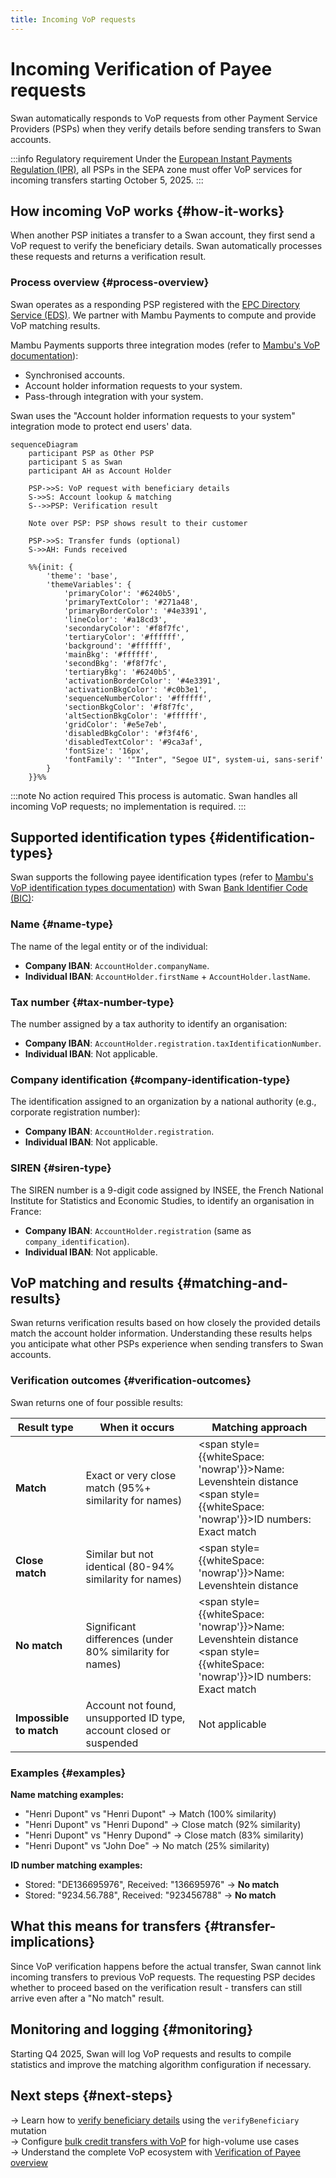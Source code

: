 ```yaml
---
title: Incoming VoP requests
---
```


# Incoming Verification of Payee requests

Swan automatically responds to VoP requests from other Payment Service Providers (PSPs) when they verify details before sending transfers to Swan accounts.

:::info Regulatory requirement
Under the [European Instant Payments Regulation (IPR)](https://eur-lex.europa.eu/legal-content/EN/TXT/HTML/?uri=OJ:L_202400886), all PSPs in the SEPA zone must offer VoP services for incoming transfers starting October 5, 2025.
:::

## How incoming VoP works {#how-it-works}

When another PSP initiates a transfer to a Swan account, they first send a VoP request to verify the beneficiary details. Swan automatically processes these requests and returns a verification result.

### Process overview {#process-overview}

Swan operates as a responding PSP registered with the [EPC Directory Service (EDS)](https://www.europeanpaymentscouncil.eu/what-we-do/other-epc-activities/epc-directory-service). We partner with Mambu Payments to compute and provide VoP matching results.

Mambu Payments supports three integration modes (refer to [Mambu's VoP documentation](https://docs.numeral.io/docs/respond-to-vop-requests)):
- Synchronised accounts.
- Account holder information requests to your system.
- Pass-through integration with your system.

Swan uses the "Account holder information requests to your system" integration mode to protect end users' data.

```mermaid
sequenceDiagram
    participant PSP as Other PSP
    participant S as Swan
    participant AH as Account Holder

    PSP->>S: VoP request with beneficiary details
    S->>S: Account lookup & matching
    S-->>PSP: Verification result
    
    Note over PSP: PSP shows result to their customer
    
    PSP->>S: Transfer funds (optional)
    S->>AH: Funds received

    %%{init: {
        'theme': 'base',
        'themeVariables': {
            'primaryColor': '#6240b5',
            'primaryTextColor': '#271a48',
            'primaryBorderColor': '#4e3391',
            'lineColor': '#a18cd3',
            'secondaryColor': '#f8f7fc',
            'tertiaryColor': '#ffffff',
            'background': '#ffffff',
            'mainBkg': '#ffffff',
            'secondBkg': '#f8f7fc',
            'tertiaryBkg': '#6240b5',
            'activationBorderColor': '#4e3391',
            'activationBkgColor': '#c0b3e1',
            'sequenceNumberColor': '#ffffff',
            'sectionBkgColor': '#f8f7fc',
            'altSectionBkgColor': '#ffffff',
            'gridColor': '#e5e7eb',
            'disabledBkgColor': '#f3f4f6',
            'disabledTextColor': '#9ca3af',
            'fontSize': '16px',
            'fontFamily': '"Inter", "Segoe UI", system-ui, sans-serif'
        }
    }}%%
```

:::note No action required
This process is automatic. Swan handles all incoming VoP requests; no implementation is required.
:::

## Supported identification types {#identification-types}

Swan supports the following payee identification types (refer to [Mambu's VoP identification types documentation](https://docs.numeral.io/docs/vop-identification-types#supported-identification-types-in-vop)) with Swan [Bank Identifier Code (BIC)](/topics/accounts/ibans/#local):

### Name {#name-type}
The name of the legal entity or of the individual:
- **Company IBAN**: `AccountHolder.companyName`.
- **Individual IBAN**: `AccountHolder.firstName` + `AccountHolder.lastName`.

### Tax number {#tax-number-type}
The number assigned by a tax authority to identify an organisation:
- **Company IBAN**: `AccountHolder.registration.taxIdentificationNumber`.
- **Individual IBAN**: Not applicable.

### Company identification {#company-identification-type}
The identification assigned to an organization by a national authority (e.g., corporate registration number):
- **Company IBAN**: `AccountHolder.registration`.
- **Individual IBAN**: Not applicable.

### SIREN {#siren-type}
The SIREN number is a 9-digit code assigned by INSEE, the French National Institute for Statistics and Economic Studies, to identify an organisation in France:
- **Company IBAN**: `AccountHolder.registration` (same as `company_identification`).
- **Individual IBAN**: Not applicable.

## VoP matching and results {#matching-and-results}

Swan returns verification results based on how closely the provided details match the account holder information. Understanding these results helps you anticipate what other PSPs experience when sending transfers to Swan accounts.

### Verification outcomes {#verification-outcomes}

Swan returns one of four possible results:

| Result type | When it occurs | Matching approach |
| --- | --- | --- |
| **Match** | Exact or very close match (95%+ similarity for names) | <span style={{whiteSpace: 'nowrap'}}>Name: Levenshtein distance</span><br/><span style={{whiteSpace: 'nowrap'}}>ID numbers: Exact match</span> |
| **Close match** | Similar but not identical (80-94% similarity for names) | <span style={{whiteSpace: 'nowrap'}}>Name: Levenshtein distance</span> |
| **No match** | Significant differences (under 80% similarity for names) | <span style={{whiteSpace: 'nowrap'}}>Name: Levenshtein distance</span><br/><span style={{whiteSpace: 'nowrap'}}>ID numbers: Exact match</span> |
| **Impossible to match** | Account not found, unsupported ID type, account closed or suspended | Not applicable |

### Examples {#examples}

**Name matching examples:**

- "Henri Dupont" vs "Henri Dupont" → Match (100% similarity)
- "Henri Dupont" vs "Henri Dupond" → Close match (92% similarity)
- "Henri Dupont" vs "Henry Dupond" → Close match (83% similarity)
- "Henri Dupont" vs "John Doe" → No match (25% similarity)

**ID number matching examples:**
- Stored: "DE136695976", Received: "136695976" → **No match**
- Stored: "9234.56.788", Received: "923456788" → **No match**

## What this means for transfers {#transfer-implications}

Since VoP verification happens before the actual transfer, Swan cannot link incoming transfers to previous VoP requests. The requesting PSP decides whether to proceed based on the verification result - transfers can still arrive even after a "No match" result.

## Monitoring and logging {#monitoring}

Starting Q4 2025, Swan will log VoP requests and results to compile statistics and improve the matching algorithm configuration if necessary.

## Next steps {#next-steps}

→ Learn how to [verify beneficiary details](/preview/vop/guide-verify-beneficiary) using the `verifyBeneficiary` mutation  
→ Configure [bulk credit transfers with VoP](/preview/vop/bulk-credit-transfers) for high-volume use cases  
→ Understand the complete VoP ecosystem with [Verification of Payee overview](/preview/vop/verification-of-payee)